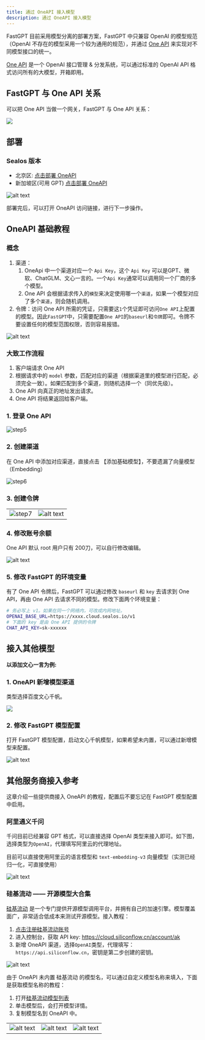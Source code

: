 ```yaml
---
title: 通过 OneAPI 接入模型
description: 通过 OneAPI 接入模型
---
```


FastGPT 目前采用模型分离的部署方案，FastGPT 中只兼容 OpenAI 的模型规范（OpenAI 不存在的模型采用一个较为通用的规范），并通过 [One API](https://github.com/songquanpeng/one-api) 来实现对不同模型接口的统一。

[One API](https://github.com/songquanpeng/one-api) 是一个 OpenAI 接口管理 & 分发系统，可以通过标准的 OpenAI API 格式访问所有的大模型，开箱即用。


## FastGPT 与 One API 关系

可以把 One API 当做一个网关，FastGPT 与 One API 关系：

![](/imgs/sealos-fastgpt.webp)

## 部署

### Sealos 版本

* 北京区: [点击部署 OneAPI](https://hzh.sealos.run/?openapp=system-template%3FtemplateName%3Done-api)
* 新加坡区(可用 GPT) [点击部署 OneAPI](https://cloud.sealos.io/?openapp=system-template%3FtemplateName%3Done-api&uid=fnWRt09fZP)

![alt text](/imgs/image-59.png)

部署完后，可以打开 OneAPI 访问链接，进行下一步操作。

## OneAPI 基础教程

### 概念

1. 渠道：
   1. OneApi 中一个渠道对应一个 `Api Key`，这个 `Api Key` 可以是GPT、微软、ChatGLM、文心一言的。一个`Api Key`通常可以调用同一个厂商的多个模型。
   2. One API 会根据请求传入的`模型`来决定使用哪一个`渠道`，如果一个模型对应了多个`渠道`，则会随机调用。
2. 令牌：访问 One API 所需的凭证，只需要这`1`个凭证即可访问`One API`上配置的模型。因此`FastGPT`中，只需要配置`One API`的`baseurl`和`令牌`即可。令牌不要设置任何的模型范围权限，否则容易报错。

![alt text](/imgs/image-60.png)

### 大致工作流程

1. 客户端请求 One API
2. 根据请求中的 `model` 参数，匹配对应的渠道（根据渠道里的模型进行匹配，必须完全一致）。如果匹配到多个渠道，则随机选择一个（同优先级）。
3. One API 向真正的地址发出请求。
4. One API 将结果返回给客户端。

### 1. 登录 One API

![step5](/imgs/oneapi-step5.png)

### 2. 创建渠道

在 One API 中添加对应渠道，直接点击 【添加基础模型】，不要遗漏了向量模型（Embedding）

![step6](/imgs/oneapi-step6.png)

### 3. 创建令牌

| | |
| --- | --- |
| ![step7](/imgs/oneapi-step7.png) | ![alt text](/imgs/image-61.png) |

### 4. 修改账号余额

One API 默认 root 用户只有 200刀，可以自行修改编辑。

![alt text](/imgs/image-62.png)

### 5. 修改 FastGPT 的环境变量

有了 One API 令牌后，FastGPT 可以通过修改 `baseurl` 和 `key` 去请求到 One API，再由 One API 去请求不同的模型。修改下面两个环境变量：

```bash
# 务必写上 v1。如果在同一个网络内，可改成内网地址。
OPENAI_BASE_URL=https://xxxx.cloud.sealos.io/v1
# 下面的 key 是由 One API 提供的令牌
CHAT_API_KEY=sk-xxxxxx
```

## 接入其他模型

**以添加文心一言为例:**

### 1. OneAPI 新增模型渠道

类型选择百度文心千帆。

![](/imgs/oneapi-demo1.png)

### 2. 修改 FastGPT 模型配置

打开 FastGPT 模型配置，启动文心千帆模型，如果希望未内置，可以通过新增模型来配置。

![alt text](/imgs/image-103.png)


## 其他服务商接入参考

这章介绍一些提供商接入 OneAPI 的教程，配置后不要忘记在 FastGPT 模型配置中启用。

### 阿里通义千问

千问目前已经兼容 GPT 格式，可以直接选择 OpenAI 类型来接入即可。如下图，选择类型为`OpenAI`，代理填写阿里云的代理地址。

目前可以直接使用阿里云的语言模型和 `text-embedding-v3` 向量模型（实测已经归一化，可直接使用）

![alt text](/imgs/image-63.png)

### 硅基流动 —— 开源模型大合集

[硅基流动](https://cloud.siliconflow.cn/i/TR9Ym0c4) 是一个专门提供开源模型调用平台，并拥有自己的加速引擎。模型覆盖面广，非常适合低成本来测试开源模型。接入教程：

1. [点击注册硅基流动账号](https://cloud.siliconflow.cn/i/TR9Ym0c4)
2. 进入控制台，获取 API key: https://cloud.siliconflow.cn/account/ak
3. 新增 OneAPI 渠道，选择`OpenAI`类型，代理填写：`https://api.siliconflow.cn`，密钥是第二步创建的密钥。

![alt text](/imgs/image-64.png)

由于 OneAPI 未内置 硅基流动 的模型名，可以通过自定义模型名称来填入，下面是获取模型名称的教程：

1. 打开[硅基流动模型列表](https://siliconflow.cn/zh-cn/models)
2. 单击模型后，会打开模型详情。
3. 复制模型名到 OneAPI 中。

| | | |
| --- | --- | --- |
| ![alt text](/imgs/image-65.png) | ![alt text](/imgs/image-66.png)| ![alt text](/imgs/image-67.png) |

